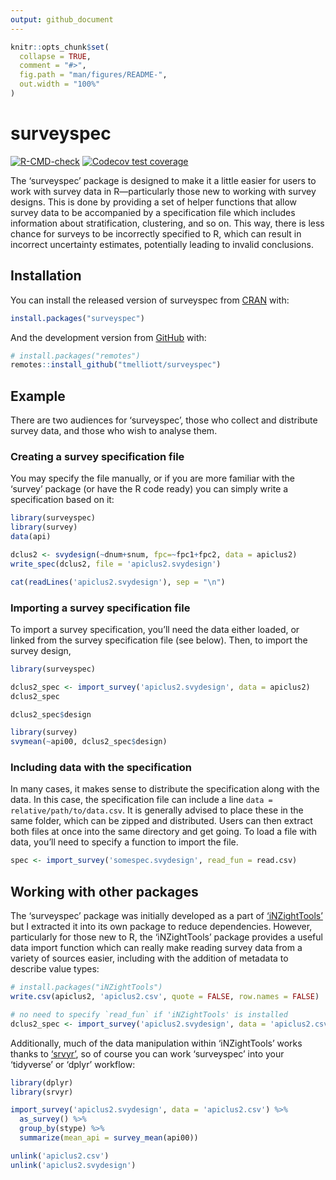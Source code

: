```yaml
---
output: github_document
---
```


<!-- README.md is generated from README.Rmd. Please edit that file -->

```r
knitr::opts_chunk$set(
  collapse = TRUE,
  comment = "#>",
  fig.path = "man/figures/README-",
  out.width = "100%"
)
```

# surveyspec

<!-- badges: start -->

[![R-CMD-check](https://github.com/tmelliott/surveyspec/workflows/R-CMD-check/badge.svg)](https://github.com/tmelliott/surveyspec/actions)
[![Codecov test coverage](https://codecov.io/gh/tmelliott/surveyspec/branch/main/graph/badge.svg)](https://codecov.io/gh/tmelliott/surveyspec?branch=main)

<!-- badges: end -->

The 'surveyspec' package is designed to make it a little easier for users to work with survey data in R---particularly those new to working with survey designs. This is done by providing a set of helper functions that allow survey data to be accompanied by a specification file which includes information about stratification, clustering, and so on. This way, there is less chance for surveys to be incorrectly specified to R, which can result in incorrect uncertainty estimates, potentially leading to invalid conclusions.

## Installation

You can install the released version of surveyspec from [CRAN](https://CRAN.R-project.org) with:

```r
install.packages("surveyspec")
```

And the development version from [GitHub](https://github.com/) with:

```r
# install.packages("remotes")
remotes::install_github("tmelliott/surveyspec")
```

## Example

There are two audiences for 'surveyspec', those who collect and distribute survey data, and those who wish to analyse them.

### Creating a survey specification file

You may specify the file manually, or if you are more familiar with the 'survey' package (or have the R code ready) you can simply write a specification based on it:

```r
library(surveyspec)
library(survey)
data(api)

dclus2 <- svydesign(~dnum+snum, fpc=~fpc1+fpc2, data = apiclus2)
write_spec(dclus2, file = 'apiclus2.svydesign')

cat(readLines('apiclus2.svydesign'), sep = "\n")
```

### Importing a survey specification file

To import a survey specification, you'll need the data either loaded, or linked from the survey specification file (see below). Then, to import the survey design,

```r
library(surveyspec)

dclus2_spec <- import_survey('apiclus2.svydesign', data = apiclus2)
dclus2_spec

dclus2_spec$design

library(survey)
svymean(~api00, dclus2_spec$design)
```

### Including data with the specification

In many cases, it makes sense to distribute the specification along with the data. In this case, the specification file can include a line `data = relative/path/to/data.csv`. It is generally advised to place these in the same folder, which can be zipped and distributed. Users can then extract both files at once into the same directory and get going. To load a file with data, you'll need to specify a function to import the file.

```r
spec <- import_survey('somespec.svydesign', read_fun = read.csv)
```

## Working with other packages

The 'surveyspec' package was initially developed as a part of ['iNZightTools'](https://github.com/iNZightVIT/iNZightTools/) but I extracted it into its own package to reduce dependencies. However, particularly for those new to R, the 'iNZightTools' package provides a useful data import function which can really make reading survey data from a variety of sources easier, including with the addition of metadata to describe value types:

```r
# install.packages("iNZightTools")
write.csv(apiclus2, 'apiclus2.csv', quote = FALSE, row.names = FALSE)

# no need to specify `read_fun` if 'iNZightTools' is installed
dclus2_spec <- import_survey('apiclus2.svydesign', data = 'apiclus2.csv')
```

Additionally, much of the data manipulation within 'iNZightTools' works thanks to ['srvyr'](https://github.com/gergness/srvyr), so of course you can work 'surveyspec' into your 'tidyverse' or 'dplyr' workflow:

```r
library(dplyr)
library(srvyr)

import_survey('apiclus2.svydesign', data = 'apiclus2.csv') %>%
  as_survey() %>%
  group_by(stype) %>%
  summarize(mean_api = survey_mean(api00))
```

```r
unlink('apiclus2.csv')
unlink('apiclus2.svydesign')
```
